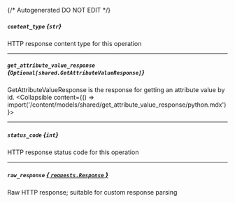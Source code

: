 {/* Autogenerated DO NOT EDIT  */}

##### `content_type` *{`str`}*
HTTP response content type for this operation

---
##### `get_attribute_value_response` *{`Optional[shared.GetAttributeValueResponse]`}*
GetAttributeValueResponse is the response for getting an attribute value by id.
<Collapsible content={() => import('/content/models/shared/get_attribute_value_response/python.mdx')}>
</Collapsible>

---
##### `status_code` *{`int`}*
HTTP response status code for this operation

---
##### `raw_response` [*{ `requests.Response` }*](https://requests.readthedocs.io/en/latest/api/#requests.Response)
Raw HTTP response; suitable for custom response parsing

